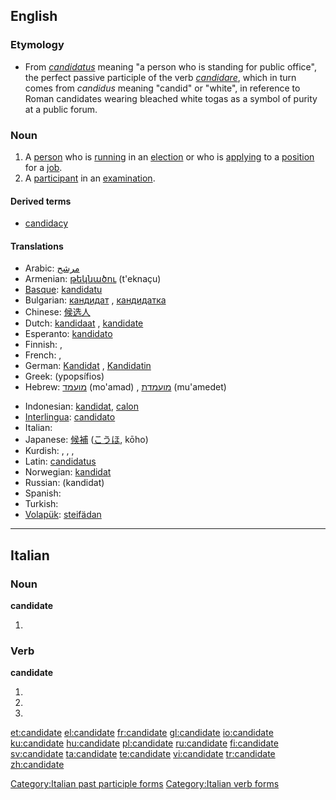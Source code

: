 ==English==

===Etymology===
* From {{etyl|la}} ''[[candidatus]]'' meaning "a person who is standing for public office", the perfect passive participle of the verb ''[[candidare]]'', which in turn comes from ''candidus'' meaning "candid" or "white", in reference to Roman candidates wearing bleached white togas as a symbol of purity at a public forum.

===Noun===
{{en-noun}}

# A [[person]] who is [[run]]ning in an [[election]] or who is [[apply]]ing to a [[position]] for a [[job]].
# A [[participant]] in an [[examination]].

====Derived terms====
* [[candidacy]]

====Translations====
{{trans-top|Person running in an election}}
* Arabic: [[مرشح]]
* Armenian: [[թեկնածու]] (t'eknaçu)
* [[Basque]]: [[kandidatu]]
* Bulgarian: [[кандидат]] {{m}}, [[кандидатка]] {{f}}
* Chinese: [[候选人]]
* Dutch: [[kandidaat]] {{m}}, [[kandidate]] {{f}}
* Esperanto: [[kandidato]]
* Finnish: {{t+|fi|ehdokas}}, {{t+|fi|kandidaatti}}
* French: {{t+|fr|candidat|m}}, {{t+|fr|candidate|f}}
* German: [[Kandidat]] {{m}}, [[Kandidatin]] {{f}}
* Greek: {{t+|el|υποψήφιος|m|sc=Grek}} (ypopsífios)
* Hebrew: [[מועמד]] (mo'amad) {{m}}, [[מועמדת]] (mu'amedet) {{f}}
{{trans-mid}}
* Indonesian: [[kandidat]], [[calon]]
* [[Interlingua]]: [[candidato]]
* Italian: {{t-|it|candidato}}
* Japanese: [[候補]] ([[こうほ]], kōho)
* Kurdish: {{t+|ku|berbijar}}, {{t+|ku|namzet}}, {{t|ku|berendam}}, {{t+|ku|kandîdat}}
* Latin: [[candidatus]] {{m}}
* Norwegian: [[kandidat]]
* Russian: {{t+|ru|кандидат|sc=Cyrl}} (kandidat)
* Spanish: {{t+|es|candidato}}
* Turkish: {{t+|tr|aday}}
* [[Volapük]]: [[steifädan]]
{{trans-bottom}}

{{trans-top|Participant in an examination}}
{{trans-mid}}
{{trans-bottom}}

----

==Italian==

===Noun===
'''candidate''' {{f}}

# {{plural of|[[candidata]]|lang=Italian}}

===Verb===
'''candidate'''

# {{form of|[[second-person|Second-person]] [[plural]] [[present tense]]|[[candidare#Italian|candidare]]|lang=Italian}}
# {{form of|Second-person plural [[imperative]]|candidare#Italian|candidare|lang=Italian}}
# {{form of|[[feminine|Feminine]] plural|[[candidato]]}}

[[Category:Italian past participle forms]]
[[Category:Italian verb forms]]

[[et:candidate]]
[[el:candidate]]
[[fr:candidate]]
[[gl:candidate]]
[[io:candidate]]
[[ku:candidate]]
[[hu:candidate]]
[[pl:candidate]]
[[ru:candidate]]
[[fi:candidate]]
[[sv:candidate]]
[[ta:candidate]]
[[te:candidate]]
[[vi:candidate]]
[[tr:candidate]]
[[zh:candidate]]